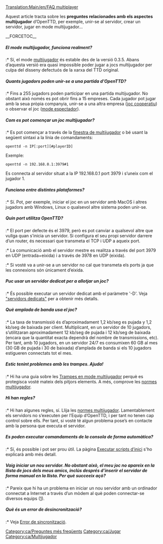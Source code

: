 [[Translation:Main/en/FAQ multiplayer]]{{en/-}}
{{ca/FAQmenu}}

Aquest article tracta sobre les '''preguntes relacionades amb els aspectes multijugador''' d’OpenTTD, per exemple, unir-se al servidor, crear un servidor, jugar en mode multijugador...

__FORCETOC__
=====El mode multijugador, funciona realment?=====
:* Sí, el mode [[Main/ca/multijugador|multijugador]] és estable des de la versió 0.3.5. Abans d’aquesta versió era quasi impossible poder jugar a jocs multijugador per culpa del disseny defectuós de la xarxa del TTD original.

=====Quants jugadors poden unir-se a una partida d'OpenTTD?=====
:* Fins a 255 jugadors poden participar en una partida multijugador.
No obstant això només es pot obrir fins a 15 empreses. Cada jugador pot jugar amb la seua pròpia companyia, unir-se a una altra empresa ([[Main/ca/joc cooperatiu|joc cooperatiu]]) o observar el joc ([[Main/ca/mode espectador|mode espectador]]).

=====Com es pot començar un joc multijugador?=====
:* Es pot començar a través de la [[Main/ca/finestra de multijugador|finestra de multijugador]] o bé usant la següent sintaxi a la línia de comandaments:
<pre>openttd -n IP[:port][#playerID]</pre>
Exemple:
<pre>openttd -n 192.168.0.1:3979#1</pre>
Es connecta al servidor situat a la IP 192.168.0.1 port 3979 i s’uneix com el jugador 1.

=====Funciona entre distintes plataformes?=====
:* Sí. Pot, per exemple, iniciar el joc en un servidor amb MacOS i altres jugadors amb Windows, Linux o qualsevol altre sistema poden unir-se.

=====Quin port utilitza OpenTTD?=====
:* El port per defecte és el 3979, però es pot canviar a qualsevol altre que vullga quan s’inicia un servidor. Si configura el seu propi servidor darrere d’un router, és necessari que transmeta el TCP i UDP a aqueix port.
:* La comunicació amb el servidor mestre es realitza a través del port 3979 en UDP (entrada+eixida) i a través de 3978 en UDP (eixida).
:* Si vosté va a unir-se a un servidor no cal que transmeta els ports ja que les connexions són únicament d’eixida.

=====Puc usar un servidor dedicat per a allotjar un joc?=====
:* És possible executar un servidor dedicat amb el paràmetre '-D'. Veja [[Main/ca/Servidors dedicats|"servidors dedicats"]] per a obtenir més detalls.

=====Què amplada de banda usa el joc?=====
:* La taxa de transmissió és d’aproximadament 1,2 kb/seg es pujada y 1,2 kb/seg de baixada per client. Multiplicant, en un servidor de 10 jugadors, s’utilitzaran aproximadament 12 kb/seg de pujada i 12 kb/seg de baixada (encara que la quantitat exacta dependrà del nombre de transmissions, etc). Per tant, amb 10 jugadors, en un servidor 24/7 es consumixen 60 GB al mes (30 GB de pujada i 30 de baixada) d’amplada de banda si els 10 jugadors estigueren connectats tot el mes.

=====Estic tenint problemes amb les trampes. Ajuda!=====
:* Hi ha una guia sobre les [[Main/ca/Trampes en mode multijugador|Trampes en mode multijugador]] perquè es protegisca vosté mateix dels pitjors elements. A més, comprove les [[Main/ca/Normes multijugador|normes multijugador]].

=====Hi han regles?=====
:* Hi han algunes regles, sí. Llija les [[Main/ca/Normes multijugador|normes multijugador]]. Lamentablement els servidors no s’executen per l’Equip d’OpenTTD, i per tant no tenen cap control sobre ells. Per tant, si vosté té algun problema pose’s en contacte amb la persona que executa el servidor.

=====Es poden executar comandaments de la consola de forma automàtica?=====
:* Sí, és possible i pot ser prou útil. La pàgina [[Main/ca/Executar scripts d’inici|Executar scripts d’inici]] s'ho explicarà amb més detall.

=====Vaig iniciar un nou servidor. No obstant això, el meu joc no apareix en la llista de jocs dels meus amics, inclús després d’inserir el servidor de forma manual en la llista. Per què succeeix açò?=====
:* Pareix que hi ha un problema en iniciar un nou servidor amb un ordinador connectat a Internet a través d’un mòdem al què poden connectar-se diversos equips ([http://logmeinwiki.com/wiki/Hamachi:Gaming_over_Hamachi]).

=====Què és un error de desincronització?=====
:* Veja [[Main/en/Multijugador/Ca#Error de sincronització|Error de sincronització]].

[[Category:ca/Preguntes més freqüents]]
[[Category:ca/Jugar]]
[[Category:ca/Multijugador]]